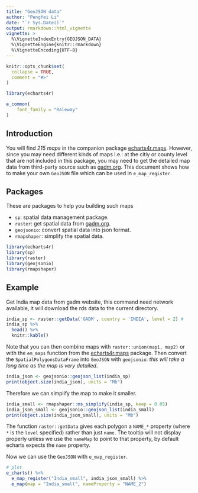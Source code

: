 ```yaml
---
title: "GeoJSON data"
author: "Pengfei Li"
date: "`r Sys.Date()`"
output: rmarkdown::html_vignette
vignette: >
  %\VignetteIndexEntry{GEOJSON_DATA}
  %\VignetteEngine{knitr::rmarkdown}
  %\VignetteEncoding{UTF-8}
---
```


```r
knitr::opts_chunk$set(
  collapse = TRUE,
  comment = "#>"
)

library(echarts4r)

e_common(
    font_family = "Raleway"
)
```

## Introduction

You will find _215 maps_ in the companion package [echarts4r.maps](https://echarts4r-maps.john-coene.com/). However, since you may need different kinds of maps i.e.: at the citiy or county level that are not included in this package, you may need to get the detailed map data from third-party source such as [gadm.org](https://gadm.org/). This document shows how to make your own `GeoJSON` file which can be used in `e_map_register`.

## Packages

These are packages to help you building such maps

- `sp`: spatial data management package.
- `raster`:  get spatial data from [gadm.org](https://gadm.org/).
- `geojsonio`:  convert spatial data into json format.
- `rmapshaper`: simplify the spatial data.

```r
library(echarts4r)
library(sp)
library(raster)
library(geojsonio)
library(rmapshaper)
```

## Example

Get India map data from gadm website, this command need network available, it will download the rds data to the current directory.

```r
india_sp <- raster::getData('GADM', country = 'INDIA', level = 2) # 
india_sp %>% 
  head() %>% 
  knitr::kable()
```

Note that you can then combine maps with `raster::union(map1, map2)` or with the `em_maps` function from the [echarts4r.maps](https://echarts4r-maps.john-coene.com) package. Then convert the `SpatialPolygonsDataFrame` into `GeoJSON` with `geojsonio`: _this will take a long time as the map is very detailed_.

```r
india_json <- geojsonio::geojson_list(india_sp)
print(object.size(india_json), units = "Mb")
```

Therefore we can simplify the map to make it smaller.

```r
india_small <- rmapshaper::ms_simplify(india_sp, keep = 0.05) 
india_json_small <- geojsonio::geojson_list(india_small)
print(object.size(india_json_small), units = "Mb") 
```

The function `raster::getData` gives each polygon a `NAME_*` property (where `*` is the `level` specified) rather than just `name`. The tooltip will not display properly unless we use the `nameMap` to point to that property, by default echarts expects the `name` property.

Now we can use the `GeoJSON` with `e_map_register`.

```r
# plot 
e_charts() %>%
  e_map_register("India_small", india_json_small) %>%
  e_map(map = "India_small", nameProperty = "NAME_2")
```





